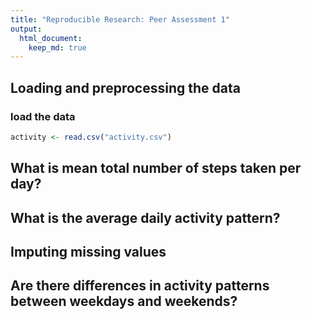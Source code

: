 ---
title: "Reproducible Research: Peer Assessment 1"
output: 
  html_document:
    keep_md: true
---


## Loading and preprocessing the data
### load the data
```{r}
activity <- read.csv("activity.csv")
```


## What is mean total number of steps taken per day?



## What is the average daily activity pattern?



## Imputing missing values



## Are there differences in activity patterns between weekdays and weekends?

